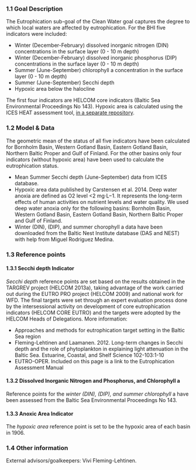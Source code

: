 ### 1.1 Goal Description {-}

The Eutrophication sub-goal of the Clean Water goal captures the degree to which local waters are affected by eutrophication. For the BHI five indicators were included: 

-	Winter (December-February) dissolved inorganic nitrogen (DIN) concentrations in the surface layer (0 - 10 m depth) 
-	Winter (December-February) dissolved inorganic phosphorus (DIP) concentrations in the surface layer (0 - 10 m depth) 
-	Summer (June-September) chlorophyll a concentration in the surface layer (0 - 10 m depth)  
-	Summer (June-September) Secchi depth  
-	Hypoxic area below the halocline  

The first four indicators are HELCOM core indicators (Baltic Sea Environmental Proceedings No 143). Hypoxic area is calculated using the ICES HEAT assessment tool, [in a separate repository](https://github.com/OHI-Baltic/HEAT). 


### 1.2 Model & Data {-}

The geometric mean of the status of all five indicators have been calculated for Bornholm Basin, Western Gotland Basin, Eastern Gotland Basin, Northern Baltic Proper and Gulf of Finland. For the other basins only four indicators (without hypoxic area) have been used to calculate the eutrophication status.

-	Mean Summer Secchi depth (June-September) data from ICES database.
-	Hypoxic area data published by Carstensen et al. 2014. Deep water anoxia are defined as O2 level <2 mg⋅L−1. It represents the long-term effects of human activities on nutrient levels and water quality. We used deep water anoxia only for the following basins: Bornholm Basin, Western Gotland Basin, Eastern Gotland Basin, Northern Baltic Proper and Gulf of Finland.
-	Winter (DIN), (DIP), and summer chorophyll a data have been downloaded from the Baltic Nest Institute database (DAS and NEST) with help from Miguel Rodriguez Medina.


### 1.3 Reference points {-}

#### 1.3.1 Secchi depth Indicator {-}

_Secchi depth_ reference points are set based on the results obtained in the TARGREV project (HELCOM 2013a), taking advantage of the work carried out during the EUTRO PRO project (HELCOM 2009) and national work for WFD. The final targets were set through an expert evaluation process done by the intersessional activity on development of core eutrophication indicators (HELCOM CORE EUTRO) and the targets were adopted by the HELCOM Heads of Delegations. More information: 

-	Approaches and methods for eutrophication target setting in the Baltic Sea region
-	Fleming-Lehtinen and Laamanen. 2012. Long-term changes in Secchi depth and the role of phytoplankton in explaining light attenuation in the Baltic Sea. Estuarine, Coastal, and Shelf Science 102-103:1-10
-	EUTRO-OPER. Included on this page is a link to the Eutrophication Assessment Manual

#### 1.3.2 Dissolved Inorganic Nitrogen and Phosphorus, and Chlorophyll a {-}

Reference points for the _winter (DIN), (DIP), and summer chlorophyll_ a have been assessed from the Baltic Sea Environmental Proceedings No 143.

#### 1.3.3 Anoxic Area Indicator {-}

The _hypoxic area_ reference point is set to be the hypoxic area of each basin in 1906.


### 1.4 Other information {-}

External advisors/goalkeepers: Vivi Fleming-Lehtinen.

